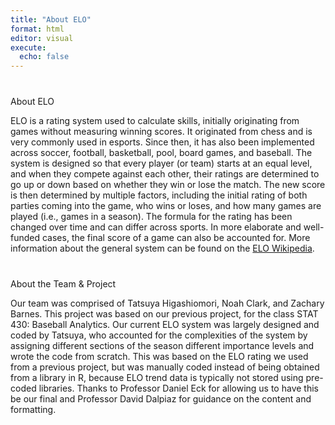 ---
title: "About ELO"
format: html
editor: visual
execute:
  echo: false
---

::: {style="margin-top: 40px;"}
About ELO
:::

ELO is a rating system used to calculate skills, initially originating from games without measuring winning scores. It originated from chess and is very commonly used in esports. Since then, it has also been implemented across soccer, football, basketball, pool, board games, and baseball. The system is designed so that every player (or team) starts at an equal level, and when they compete against each other, their ratings are determined to go up or down based on whether they win or lose the match. The new score is then determined by multiple factors, including the initial rating of both parties coming into the game, who wins or loses, and how many games are played (i.e., games in a season). The formula for the rating has been changed over time and can differ across sports. In more elaborate and well-funded cases, the final score of a game can also be accounted for. More information about the general system can be found on the [ELO Wikipedia](https://en.wikipedia.org/wiki/Elo_rating_system).

::: {style="margin-top: 40px;"}
About the Team & Project
:::

Our team was comprised of Tatsuya Higashiomori, Noah Clark, and Zachary Barnes. This project was based on our previous project, for the class STAT 430: Baseball Analytics. Our current ELO system was largely designed and coded by Tatsuya, who accounted for the complexities of the system by assigning different sections of the season different importance levels and wrote the code from scratch. This was based on the ELO rating we used from a previous project, but was manually coded instead of being obtained from a library in R, because ELO trend data is typically not stored using pre-coded libraries. Thanks to Professor Daniel Eck for allowing us to have this be our final and Professor David Dalpiaz for guidance on the content and formatting.
